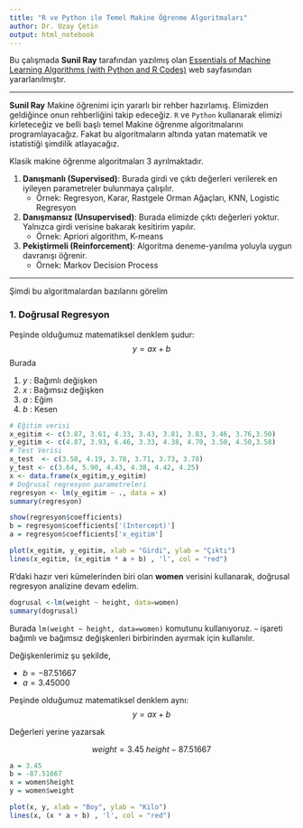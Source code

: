 ```yaml
---
title: "R ve Python ile Temel Makine Öğrenme Algoritmaları"
author: Dr. Uzay Çetin
output: html_notebook
---
```


Bu çalışmada **Sunil Ray** tarafından yazılmış olan [Essentials of Machine Learning Algorithms (with Python and R Codes)](https://www.analyticsvidhya.com/blog/2015/08/common-machine-learning-algorithms/) web sayfasından yararlanılmıştır. 

---

**Sunil Ray** Makine öğrenimi için yararlı bir rehber hazırlamış. Elimizden geldiğince onun rehberliğini takip edeceğiz. `R` ve `Python` kullanarak elimizi kirleteceğiz ve belli başlı temel Makine öğrenme algoritmalarını programlayacağız. Fakat bu algoritmaların altında yatan matematik ve istatistiği şimdilik atlayacağız.

Klasik makine öğrenme algoritmaları 3 ayrılmaktadır.  

 1. **Danışmanlı (Supervised)**: Burada girdi ve çıktı değerleri verilerek en iyileyen parametreler bulunmaya çalışılır.
     * Örnek: Regresyon, Karar, Rastgele Orman Ağaçları, KNN, Logistic Regresyon
 2. **Danışmansız (Unsupervised)**: Burada elimizde çıktı değerleri yoktur. Yalnızca girdi verisine bakarak kesitirim yapılır.
      * Örnek: Apriori algorithm, K-means
 3. **Pekiştirmeli (Reinforcement)**: Algoritma deneme-yanılma yoluyla uygun davranışı öğrenir.
      * Örnek:  Markov Decision Process


---

Şimdi bu algoritmalardan bazılarını görelim



### 1. Doğrusal Regresyon
Peşinde olduğumuz matematiksel denklem şudur:
$$y = a  x + b$$
Burada

 1. $y$ : Bağımlı değişken
 2. $x$ : Bağımsız değişken
 3. $a$ : Eğim
 4. $b$ : Kesen
 
```r
# Eğitim verisi
x_egitim <- c(3.87, 3.61, 4.33, 3.43, 3.81, 3.83, 3.46, 3.76,3.50)
y_egitim <- c(4.87, 3.93, 6.46, 3.33, 4.38, 4.70, 3.50, 4.50,3.58)
# Test Verisi
x_test  <- c(3.58, 4.19, 3.78, 3.71, 3.73, 3.78)
y_test <- c(3.64, 5.90, 4.43, 4.38, 4.42, 4.25)
x <- data.frame(x_egitim,y_egitim)
# Doğrusal regresyon parametreleri
regresyon <- lm(y_egitim ~ ., data = x)
summary(regresyon)
```


```r
show(regresyon$coefficients)
b = regresyon$coefficients['(Intercept)']
a = regresyon$coefficients['x_egitim']

plot(x_egitim, y_egitim, xlab = "Girdi", ylab = "Çıktı")
lines(x_egitim, (x_egitim * a + b) , 'l', col = "red")
```

R'daki hazır veri kümelerinden biri olan **women** verisini kullanarak, doğrusal regresyon analizine devam edelim. 

```r
dogrusal <-lm(weight ~ height, data=women)
summary(dogrusal)
```

Burada `lm(weight ~ height, data=women)` komutunu kullanıyoruz. `~` işareti bağımlı ve bağımsız değişkenleri birbirinden ayırmak için kullanılır.

Değişkenlerimiz şu şekilde,

  *  $b = -87.51667$
  *  $a = 3.45000$
  
Peşinde olduğumuz matematiksel denklem aynı:
$$y = a  x + b$$

Değerleri yerine yazarsak

$$weight = 3.45 \; height -87.51667$$

```r
a = 3.45
b = -87.51667
x = women$height
y = women$weight

plot(x, y, xlab = "Boy", ylab = "Kilo")
lines(x, (x * a + b) , 'l', col = "red")
```








